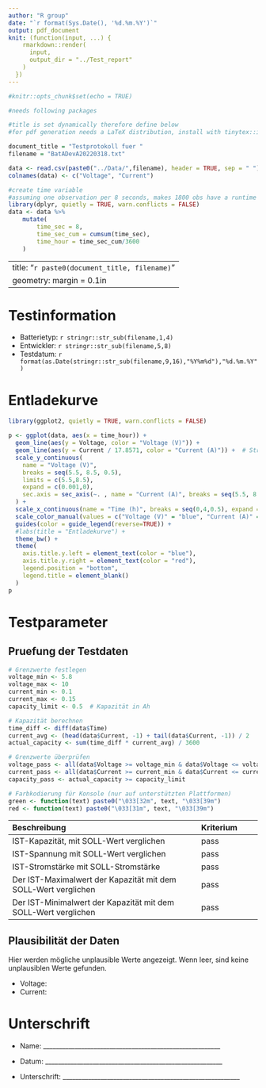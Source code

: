 ```yaml
---
author: "R group"
date: "`r format(Sys.Date(), '%d.%m.%Y')`"
output: pdf_document
knit: (function(input, ...) {
    rmarkdown::render(
      input,
      output_dir = "../Test_report"
    )
  })
---
```



```r
#knitr::opts_chunk$set(echo = TRUE)

#needs following packages

#title is set dynamically therefore define below 
#for pdf generation needs a LaTeX distribution, install with tinytex::install_tinytex(), dont have to install tinytext normally

document_title = "Testprotokoll fuer "
filename = "BatADevA20220318.txt"

data <- read.csv(paste0("../Data/",filename), header = TRUE, sep = " ")
colnames(data) <- c("Voltage", "Current")

#create time variable
#assuming one observation per 8 seconds, makes 1800 obs have a runtime of 4 hours
library(dplyr, quietly = TRUE, warn.conflicts = FALSE)
data <- data %>% 
    mutate(
        time_sec = 8,
        time_sec_cum = cumsum(time_sec),
        time_hour = time_sec_cum/3600
    )

```
---
title: "`r paste0(document_title, filename)`"
geometry: margin = 0.1in
---



# Testinformation

- Batterietyp: `r stringr::str_sub(filename,1,4)`
- Entwickler: `r stringr::str_sub(filename,5,8)`
- Testdatum: `r format(as.Date(stringr::str_sub(filename,9,16),"%Y%m%d"),"%d.%m.%Y")`

# Entladekurve

```r

library(ggplot2, quietly = TRUE, warn.conflicts = FALSE)

p <- ggplot(data, aes(x = time_hour)) +
  geom_line(aes(y = Voltage, color = "Voltage (V)")) +
  geom_line(aes(y = Current / 17.8571, color = "Current (A)")) +  # Strom-Werte skalieren, um sie sichtbar zu machen
  scale_y_continuous(
    name = "Voltage (V)",
    breaks = seq(5.5, 8.5, 0.5),
    limits = c(5.5,8.5),
    expand = c(0.001,0),
    sec.axis = sec_axis(~. , name = "Current (A)", breaks = seq(5.5, 8.5, 0.3), labels = seq(120,130,1))  # Skalierung der Strom-Werte zurücksetzen
  ) +
  scale_x_continuous(name = "Time (h)", breaks = seq(0,4,0.5), expand = c(0.001,0)) +
  scale_color_manual(values = c("Voltage (V)" = "blue", "Current (A)" = "red")) +
  guides(color = guide_legend(reverse=TRUE)) +
  #labs(title = "Entladekurve") +
  theme_bw() +
  theme(
    axis.title.y.left = element_text(color = "blue"),
    axis.title.y.right = element_text(color = "red"),
    legend.position = "bottom",
    legend.title = element_blank()
  )
p

```

# Testparameter

## Pruefung der Testdaten

```r

# Grenzwerte festlegen
voltage_min <- 5.8
voltage_max <- 10
current_min <- 0.1
current_max <- 0.15
capacity_limit <- 0.5  # Kapazität in Ah

# Kapazität berechnen
time_diff <- diff(data$Time)
current_avg <- (head(data$Current, -1) + tail(data$Current, -1)) / 2
actual_capacity <- sum(time_diff * current_avg) / 3600

# Grenzwerte überprüfen
voltage_pass <- all(data$Voltage >= voltage_min & data$Voltage <= voltage_max)
current_pass <- all(data$Current >= current_min & data$Current <= current_max)
capacity_pass <- actual_capacity >= capacity_limit

# Farbkodierung für Konsole (nur auf unterstützten Plattformen)
green <- function(text) paste0("\033[32m", text, "\033[39m")
red <- function(text) paste0("\033[31m", text, "\033[39m")


```

| **Beschreibung**                          | **Kriterium** |
| :---------------------------------------- | :------------ | 
| IST-Kapazität, mit SOLL-Wert verglichen|  pass             |
| IST-Spannung mit SOLL-Wert verglichen|  pass             |
| IST-Stromstärke mit SOLL-Stromstärke |  pass             |
| Der IST-Maximalwert der Kapazität mit dem SOLL-Wert verglichen|  pass              |
| Der IST-Minimalwert der Kapazität mit dem SOLL-Wert verglichen|  pass              |

## Plausibilität der Daten

Hier werden mögliche unplausible Werte angezeigt. Wenn leer, sind keine unplausiblen Werte gefunden.

- Voltage: 
- Current: 

# Unterschrift

- Name:         ________________________________________________________

- Datum:        ________________________________________________________

- Unterschrift: ________________________________________________________



